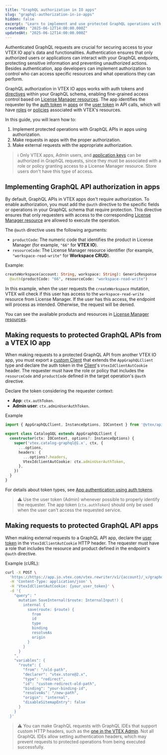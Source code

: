 ```yaml
---
title: "GraphQL authorization in IO apps"
slug: "graphql-authorization-in-io-apps"
hidden: false
excerpt: "Learn to implement and use protected GraphQL operations with IO apps."
createdAt: "2025-06-12T14:00:00.000Z"
updatedAt: "2025-06-12T14:00:00.000Z"
---
```

Authenticated GraphQL requests are crucial for securing access to your VTEX IO app's data and functionalities. Authentication ensures that only authorized users or applications can interact with your GraphQL endpoints, protecting sensitive information and preventing unauthorized actions. Besides authentication, app developers can implement authorization to control who can access specific resources and what operations they can perform.

GraphQL authorization in VTEX IO apps works with auth tokens and [directives](https://graphql.org/learn/schema/#directives) within your GraphQL schema, enabling fine-grained access control based on [License Manager resources](https://help.vtex.com/en/tutorial/license-manager-resources--3q6ztrC8YynQf6rdc6euk3). The app identifies the requester by the [auth token](https://developers.vtex.com/docs/guides/app-authentication-using-auth-tokens) in [apps](https://developers.vtex.com/docs/guides/vtex-io-documentation-what-is-a-vtex-app) or the [user token](https://developers.vtex.com/docs/guides/api-authentication-using-user-tokens) in API calls, which will have [roles](https://help.vtex.com/en/tutorial/roles--7HKK5Uau2H6wxE1rH5oRbc) or [policies](https://developers.vtex.com/docs/guides/vtex-io-documentation-policies) associated with VTEX's resources.

In this guide, you will learn how to:

1. Implement protected operations with GraphQL APIs in apps using authorization.
2. Make requests in apps with the proper authorization.
3. Make external requests with the appropriate authorization.

> ℹ️ Only VTEX apps, Admin users, and [application keys](https://developers.vtex.com/docs/guides/api-authentication-using-application-keys) can be authorized in GraphQL requests, since they must be associated with a role or policy granting access to a License Manager resource. Store users don't have this type of access.

## Implementing GraphQL API authorization in apps

By default, GraphQL APIs in VTEX apps don't require authorization. To enable authorization, you must add the `@auth` directive to the specific fields or operations in your GraphQL schema that require protection. This directive ensures that only requesters with access to the corresponding [License Manager resource](https://help.vtex.com/en/tutorial/license-manager-resources--3q6ztrC8YynQf6rdc6euk3) are allowed to execute the operation.

The `@auth` directive uses the following arguments:

- `productCode`: The numeric code that identifies the product in License Manager (for example, `"66"` for **VTEX IO**).
- `resourceCode`: The License Manager resource identifier (for example, `"workspace-read-write"` for **Workspace CRUD**).

Example:

```graphql graphql/schema.graphql mark=2
createWorkspace(account: String, workspace: String): GenericResponse
  @auth(productCode: "66", resourceCode: "workspace-read-write")
```

In this example, when the user requests the `createWorkspace` mutation, VTEX will check if this user has access to the `workspace-read-write` resource from License Manager. If the user has this access, the endpoint will process as intended. Otherwise, the request will be denied.

You can see the available products and resources in [License Manager resources](https://help.vtex.com/en/tutorial/license-manager-resources--3q6ztrC8YynQf6rdc6euk3).

## Making requests to protected GraphQL APIs from a VTEX IO app

When making requests to a protected GraphQL API from another VTEX IO app, you must export a [custom Client](https://developers.vtex.com/docs/guides/vtex-io-documentation-how-to-create-and-use-clients) that extends the `AppGraphQLClient` type and declare the auth token in the [Client](https://developers.vtex.com/docs/guides/vtex-io-documentation-clients)'s `VtexIdClientAutCookie` header. The requester must have the role or policy that includes the `resourceCode` and `productCode` defined in the target operation's `@auth` directive.

Declare the token considering the requester context:

- **App**: `ctx.authToken`.
- **Admin user**: `ctx.adminUserAuthToken`.

Example

```typescript node/clients/catalogGraphQL/index.ts mark=9
import { AppGraphQLClient, InstanceOptions, IOContext } from '@vtex/api'

export class CatalogGQL extends AppGraphQLClient {
  constructor(ctx: IOContext, options?: InstanceOptions) {
    super('vtex.catalog-graphql@1.x', ctx, {
      ...options,
      headers: {
        ...options?.headers,
        VtexIdclientAutCookie: ctx.adminUserAuthToken,
      },
    })
  }
}
```

For details about token types, see [App authentication using auth tokens](https://developers.vtex.com/docs/guides/app-authentication-using-auth-tokens).

> ⚠️ Use the user token (Admin) whenever possible to properly identify the requester. The app token (`ctx.authToken`) should only be used when the user can't access the requested service.

## Making requests to protected GraphQL API apps

When making external requests to a GraphQL API app, declare the [user token](https://developers.vtex.com/docs/guides/api-authentication-using-user-tokens) in the `VtexIdClientAutCookie` HTTP header. The requester must have a role that includes the resource and product defined in the endpoint's `@auth` directive.

Example (cURL):

```sh terminal mark=4
curl -X POST \
  'https://https://app.io.vtex.com/vtex.rewriter/v1/{account}/_v/graphql' \
  -H 'Content-Type: application/json' \
  -H 'VtexIdClientAutCookie: {your_user_token}' \
  -d '{
    "query": "
      mutation SaveInternal($route: InternalInput!) {
        internal {
          save(route: $route) {
            from
            id
            type
            binding
            resolveAs
            origin
          }
        }
      }
    ",
    "variables": {
      "route": {
        "from": "/old-path",
        "declarer": "vtex.store@2.x",
        "type": "redirect",
        "id": "custom-redirect-old-path",
        "binding": "your-binding-id",
        "resolveAs": "/new-path",
        "origin": "internal",
        "disableSitemapEntry": false
      }
    }
  }'
```

> ⚠️ You can make GraphQL requests with GraphQL IDEs that support custom HTTP headers, such as the [one in the VTEX Admin](https://developers.vtex.com/docs/guides/graphql-ide). Not all GraphQL IDEs allow setting authentication headers, which may prevent requests to protected operations from being executed successfully.
